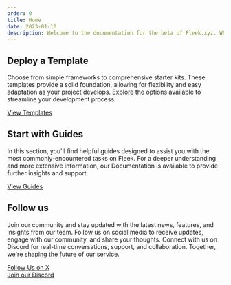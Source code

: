 ```yaml
---
order: 0
title: Home
date: 2023-01-10
description: Welcome to the documentation for the beta of Fleek.xyz. Whether you are an expert or an absolute beginner, you'll find your answers here.
---
```



<DocsHero
  client:load
  title="Fleek Documentation"
  description="Kickstart your Fleek journey with our documentation, detailed guides and references. Browse our platform resources for a deep dive into our features."
/>

<div className="my-12 bg-gray-dark-6 p-[1px]" />

## Deploy a Template

Choose from simple frameworks to comprehensive starter kits. These templates provide a solid foundation, allowing for flexibility and easy adaptation as your project develops. Explore the options available to streamline your development process.

<div className="typo-btn-l mb-32">
  <a href="https://app.fleek.xyz/" target="_blank" rel="noopener noreferrer">
    <ButtonGray className="flex items-center justify-center gap-12">
      <div>View Templates</div>
    </ButtonGray>
  </a>
</div>

<div className="my-12 bg-gray-dark-6 p-[1px]" />

## Start with Guides

In this section, you'll find helpful guides designed to assist you with the most commonly-encountered tasks on Fleek. For a deeper understanding and more extensive information, our Documentation is available to provide further insights and support.

<div className="typo-btn-l mb-32">
  <a href="/guides" target="_blank" rel="noopener noreferrer">
    <ButtonGray className="flex items-center justify-center gap-12">
      <div>View Guides</div>
    </ButtonGray>
  </a>
</div>

<div className="my-12 bg-gray-dark-6 p-[1px]" />

## Follow us

Join our community and stay updated with the latest news, features, and insights from our team. Follow us on social media to receive updates, engage with our community, and share your thoughts. Connect with us on Discord for real-time conversations, support, and collaboration. Together, we're shaping the future of our service.

<div className="typo-btn-l mb-32">
  <a href="https://x.com/fleek" target="_blank" rel="noopener noreferrer">
    <ButtonGray className="flex items-center justify-center gap-12">
      <div>Follow Us on X</div>
    </ButtonGray>
  </a>
</div>

<div className="typo-btn-l mb-32">
  <a href="https://discord.gg/fleek" target="_blank" rel="noopener noreferrer">
    <ButtonGray className="flex items-center justify-center gap-12">
      <div>Join our Discord</div>
    </ButtonGray>
  </a>
</div>
